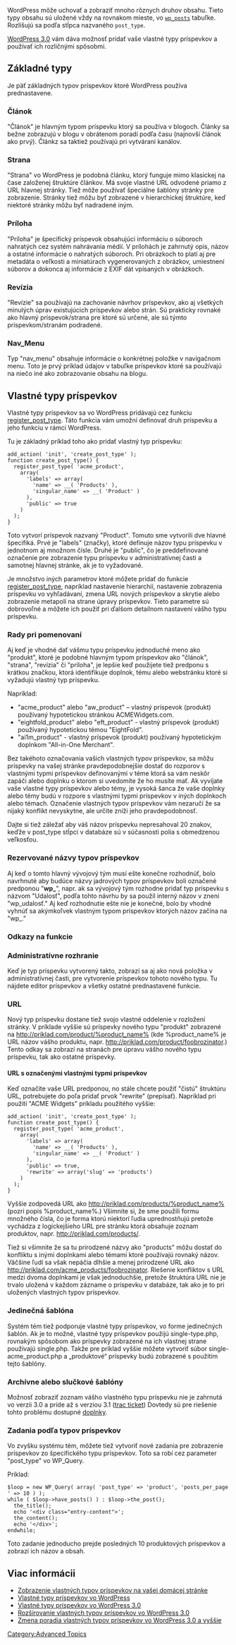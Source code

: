 {{Languages|
{{en|Custom Post Types}}
{{pt-br|Tipos de Posts Customizados}}
{{sk|Vlastné typy príspevkov}}
}}

WordPress môže uchovať a zobraziť mnoho rôznych druhov obsahu. Tieto typy obsahu sú uložené vždy na rovnakom mieste, vo  <tt>[[Database_Description#Table:_wp_posts|wp_posts]]</tt> tabuľke. Rozlišujú sa podľa stĺpca nazvaného <tt>post_type</tt>.

[[Version 3.0|WordPress 3.0]] vám dáva možnosť pridať vaše vlastné typy príspevkov a používať ich rozličnými spôsobmi.

== Základné typy ==

Je päť základných typov príspevkov ktoré WordPress používa prednastavene.  

=== Článok ===

"Článok" je hlavným typom príspevku ktorý sa používa v blogoch. Články sa bežne zobrazujú v blogu v obrátenom poradí podľa času (najnovší článok ako prvý). Článkz sa taktiež používajú pri vytváraní kanálov. 

=== Strana ===

"Strana" vo WordPress je podobná článku, ktorý funguje mimo klasickej na čase založenej štruktúre článkov. Má svoje vlastné URL odvodené priamo z URL hlavnej stránky. Tiež môže používať špeciálne šablóny stránky pre zobrazenie. Stránky tiež môžu byť zobrazené v hierarchickej štruktúre, keď niektoré stránky môžu byť nadradené iným. 

=== Príloha ===

"Príloha" je špecifický príspevok obsahujúci informáciu o súboroch nahratých cez systém nahrávania médií. V prílohách je zahrnutý opis, názov a ostatné informácie o nahratých súboroch. Pri obrázkoch to platí aj pre metadáta o veľkosti a miniatúrach vygenerovaných z obrázkov, umiestnení súborov a  dokonca aj informácie z EXIF dát vpísaných v obrázkoch. 

=== Revízia ===

"Revízie" sa používajú na zachovanie návrhov príspevkov, ako aj všetkých minulých úprav existujúcich príspevkov alebo strán. Sú prakticky rovnaké ako hlavný príspevok/strana pre ktoré sú určené, ale sú týmto príspevkom/stranám podradené. 

=== Nav_Menu ===

Typ "nav_menu" obsahuje informácie o konkrétnej položke v navigačnom menu. Toto je prvý príklad údajov v tabuľke príspevkov ktoré sa používajú na niečo iné ako zobrazovanie obsahu na blogu. 

== Vlastné typy príspevkov ==

Vlastné typy príspevkov sa vo WordPress  pridávajú cez funkciu  [[Function_Reference/register_post_type|register_post_type]]. Táto funkcia vám umožní definovať druh príspevku a jeho funkciu v rámci WordPress. 

Tu je základný príklad toho ako pridať vlastný typ príspevku:

 add_action( 'init', 'create_post_type' );
 function create_post_type() {
   register_post_type( 'acme_product',
     array(
       'labels' => array(
         'name' => __( 'Products' ),
         'singular_name' => __( 'Product' )
       ),
       'public' => true
     )
   );
 }

Toto vytvorí príspevok nazvaný "Product". Tomuto sme vytvorili dve hlavné špecifiká. Prvé je  "labels" (značky), ktoré definuje názov typu príspevku v jednotnom aj množnom čísle. Druhé je "public", čo je preddefinované označenie pre zobrazenie typu príspevku v administratívnej časti a samotnej hlavnej stránke, ak je to vyžadované. 

Je množstvo iných parametrov ktoré môžete pridať do funkcie [[Function_Reference/register_post_type|register_post_type]], napríklad nastavenie hierarchií, nastavenie zobrazenia príspevku vo vyhľadávaní, zmena URL nových príspevkov a skrytie alebo zobrazenie metapolí na strane úpravy príspevkov. Tieto parametre sú dobrovoľné a môžete ich použiť pri ďalšom detailnom nastavení vášho typu príspevku.

=== Rady pri pomenovaní ===
Aj keď je vhodné dať vášmu typu príspevku jednoduché meno ako "produkt",  ktoré je podobné hlavným typom príspevkov ako "článok", "strana", "revízia" či "príloha", je lepšie keď použijete tiež predponu s krátkou značkou, ktorá identifikuje doplnok, tému alebo webstránku ktoré si vyžadujú vlastný typ príspevku. 

Napríklad:

* "acme_product" alebo "aw_product" – vlastný príspevok (produkt)  používaný hypotetickou stránkou ACMEWidgets.com.
* "eightfold_product" alebo "eft_product" - vlastný príspevok (produkt) používaný hypotetickou témou "EightFold".
* "ai1m_product" - vlastný príspevok (produkt) používaný hypotetickým doplnkom "All-in-One Merchant".

Bez takéhoto označovania vašich vlastných typov príspevkov, sa môžu príspevky na vašej stránke pravdepodobnejšie dostať do rozporov s vlastnými typmi príspevkov definovanými v téme ktorá sa vám neskôr zapáči alebo doplnku o ktorom si uvedomíte že ho musíte mať. Ak vyvíjate vaše vlastné typy príspevkov alebo témy, je vysoká šanca že vaše doplnky alebo témy budú v rozpore s vlastnými typmi príspevkov v iných doplnkoch alebo témach. Označenie vlastných typov príspevkov vám nezaručí že sa nijaký konflikt nevyskytne, ale určite zníži jeho pravdepodobnosť. 

Dajte si tiež záležať aby váš názov príspevku nepresahoval  20 znakov, keďže v post_type stĺpci v databáze sú v súčasnosti polia s obmedzenou veľkosťou.

=== Rezervované názvy typov príspevkov ===
Aj keď o tomto hlavný vývojový tým musí ešte konečne rozhodnúť, bolo navrhnuté aby budúce názvy jadrových typov príspevkov  boli označené predponou "'''wp_'''", napr. ak sa vývojový tým rozhodne pridať typ príspevku s názvom "Udalosť", podľa tohto návrhu by sa použil interný názov v znení "wp_udalosť."  Aj keď rozhodnutie ešte nie je konečné, bolo by vhodné vyhnúť sa akýmkoľvek vlastným typom príspevkov ktorých názov začína na  "wp_."

=== Odkazy na funkcie ===
{{Post Type Tags}}

=== Administratívne rozhranie ===

Keď je typ príspevku vytvorený takto, zobrazí sa aj ako nová položka v administratívnej časti, pre vytvorenie príspevkov tohoto nového typu.  Tu nájdete editor príspevkov a všetky ostatné prednastavené funkcie. 

=== URL ===

Nový typ príspevku dostane tiež svojo vlastné oddelenie v rozložení stránky. V príklade vyššie sú    príspevky nového typu  "produkt" zobrazené na http://priklad.com/product/%product_name% (kde %product_name% je URL názov vášho produktu, napr. http://priklad.com/product/foobrozinator.) Tento odkay sa zobrazí na stranách pre úpravu vášho nového typu príspevku, tak ako ostatné príspevky. 

==== URL s označenými vlastnými typmi príspevkov  ====

Keď označíte vaše URL predponou, no stále chcete použiť "čistú" štruktúru URL, potrebujete do poľa pridať prvok "rewrite" (prepísať). Napríklad pri použití  "ACME Widgets" príkladu použitého vyššie:

 add_action( 'init', 'create_post_type' );
 function create_post_type() {
   register_post_type( 'acme_product',
     array(
       'labels' => array(
         'name' => __( 'Products' ),
         'singular_name' => __( 'Product' )
       ),
       'public' => true,
       'rewrite' => array('slug' => 'products')
     )
   );
 }
Vyššie zodpovedá  URL ako http://priklad.com/products/%product_name% (pozri popis %product_name%.) Všimnite si, že sme použili formu množného čísla, čo je forma ktorú niektorí ľudia uprednostňujú pretože vychádza z logickejšieho URL pre stránku ktorá obsahuje zoznam produktov, napr. http://priklad.com/products/.  

Tiež si všimnite že sa tu prirodzené názvy ako  "products"  môžu dostať do konfliktu s inými doplnkami alebo témami ktoré používajú rovnaký názov. Väčšine ľudí sa však nepáčia dlhšie a menej prirodzené URL ako http://priklad.com/acme_products/foobrozinator. Riešenie konfliktov s  URL medzi dvoma doplnkami je však jednoduchšie, pretože štruktúra URL nie je trvalo uložená v každom zázname o príspevku v databáze, tak ako je to pri uložených vlastných typov príspevkov. 

=== Jedinečná šablóna ===

Systém tém tiež podporuje vlastné typy príspevkov, vo forme jedinečných šablón. Ak je to možné, vlastné typy príspevkov použijú single-type.php, rovnakým spôsobom ako  príspevky zobrazené na ich vlastnej strane používajú single.php.  Takže pre príklad vyššie môžete vytvoriť súbor single-acme_product.php a „produktové“ príspevky budú zobrazené s použitím tejto šablóny.

=== Archívne alebo slučkové šablóny ===

Možnosť zobraziť zoznam vášho vlastného typu príspevku nie je zahrnutá vo verzii 3.0 a príde až s verziou 3.1 ([http://core.trac.wordpress.org/ticket/13818 trac ticket]) Dovtedy sú pre riešenie tohto problému dostupné [http://wordpress.org/extend/plugins/simple-custom-post-type-archives/ doplnky].

=== Zadania podľa typov príspevkov ===

Vo zvyšku systému tém, môžete tiež vytvoriť nové zadania pre zobrazenie príspevkov zo špecifického typu príspevkov. Toto sa robí cez parameter "post_type" vo WP_Query.

Príklad:
 $loop = new WP_Query( array( 'post_type' => 'product', 'posts_per_page' => 10 ) );
 while ( $loop->have_posts() ) : $loop->the_post();
   the_title();
   echo '&lt;div class="entry-content"&gt;';
   the_content();
   echo '&lt;/div&gt;';
 endwhile;

Toto zadanie jednoducho prejde posledných 10 produktových príspevkov a zobrazí ich názov a obsah. 

== Viac informácii ==

* [http://justintadlock.com/archives/2010/02/02/showing-custom-post-types-on-your-home-blog-page Zobrazenie vlastných typov príspevkov na vašej domácej stránke]
* [http://justintadlock.com/archives/2010/04/29/custom-post-types-in-wordpress Vlastné typy príspevkov vo WordPress]
* [http://kovshenin.com/archives/custom-post-types-in-wordpress-3-0/ Vlastné typy príspevkov vo WordPress 3.0]
* [http://kovshenin.com/archives/extending-custom-post-types-in-wordpress-3-0/ Rozširovanie vlastných typov príspevkov vo WordPress 3.0]
* [http://wordpress.org/extend/plugins/post-types-order/ Zmena poradia vlastných typov príspevkov vo WordPress 3.0 a vyššie]

[[Category:Advanced Topics]]